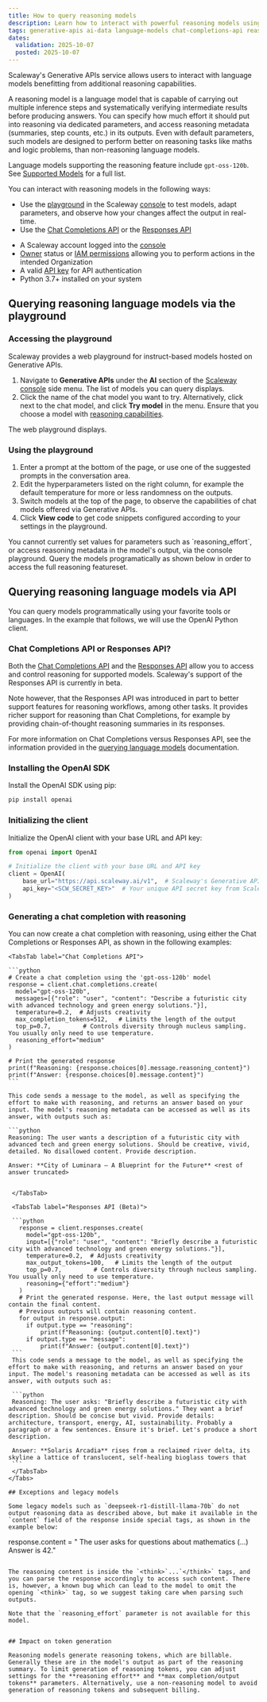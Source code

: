 ```yaml
---
title: How to query reasoning models
description: Learn how to interact with powerful reasoning models using Scaleway's Generative APIs service.
tags: generative-apis ai-data language-models chat-completions-api reasoning think
dates:
  validation: 2025-10-07
  posted: 2025-10-07
---
```


Scaleway's Generative APIs service allows users to interact with language models benefitting from additional reasoning capabilities.

A reasoning model is a language model that is capable of carrying out multiple inference steps and systematically verifying intermediate results before producing answers. You can specify how much effort it should put into reasoning via dedicated parameters, and access reasoning metadata (summaries, step counts, etc.) in its outputs. Even with default parameters, such models are designed to perform better on reasoning tasks like maths and logic problems, than non-reasoning language models. 

Language models supporting the reasoning feature include `gpt-oss-120b`. See [Supported Models](/generative-apis/reference-content/supported-models/) for a full list.

You can interact with reasoning models in the following ways:

- Use the [playground](/generative-apis/how-to/query-language-models/#accessing-the-playground) in the Scaleway [console](https://console.scaleway.com) to test models, adapt parameters, and observe how your changes affect the output in real-time.
- Use the [Chat Completions API](https://www.scaleway.com/en/developers/api/generative-apis/#path-chat-completions-create-a-chat-completion) or the [Responses API](https://www.scaleway.com/en/developers/api/generative-apis/#path-responses-beta-create-a-response)

<Requirements />

- A Scaleway account logged into the [console](https://console.scaleway.com)
- [Owner](/iam/concepts/#owner) status or [IAM permissions](/iam/concepts/#permission) allowing you to perform actions in the intended Organization
- A valid [API key](/iam/how-to/create-api-keys/) for API authentication
- Python 3.7+ installed on your system

## Querying reasoning language models via the playground

### Accessing the playground

Scaleway provides a web playground for instruct-based models hosted on Generative APIs.

1. Navigate to **Generative APIs** under the **AI** section of the [Scaleway console](https://console.scaleway.com/) side menu. The list of models you can query displays.
2. Click the name of the chat model you want to try. Alternatively, click <Icon name="more" /> next to the chat model, and click **Try model** in the menu. Ensure that you choose a model with [reasoning capabilities](/generative-apis/reference-content/supported-models/).

The web playground displays.

### Using the playground

1. Enter a prompt at the bottom of the page, or use one of the suggested prompts in the conversation area.
2. Edit the hyperparameters listed on the right column, for example the default temperature for more or less randomness on the outputs. 
3. Switch models at the top of the page, to observe the capabilities of chat models offered via Generative APIs. 
4. Click **View code** to get code snippets configured according to your settings in the playground.

<Message type="note">
You cannot currently set values for parameters such as `reasoning_effort`, or access reasoning metadata in the model's output, via the console playground. Query the models programatically as shown below in order to access the full reasoning featureset.
</Message>

## Querying reasoning language models via API

You can query models programmatically using your favorite tools or languages.
In the example that follows, we will use the OpenAI Python client.

### Chat Completions API or Responses API?

Both the [Chat Completions API](/https://www.scaleway.com/en/developers/api/generative-apis/#path-chat-completions-create-a-chat-completion) and the [Responses API](https://www.scaleway.com/en/developers/api/generative-apis/#path-chat-completions-create-a-chat-completion) allow you to access and control reasoning for supported models. Scaleway's support of the Responses API is currently in beta.

Note however, that the Responses API was introduced in part to better support features for reasoning workflows, among other tasks. It provides richer support for reasoning than Chat Completions, for example by providing chain-of-thought reasoning summaries in its responses.

For more information on Chat Completions versus Responses API, see the information provided in the [querying language models](/generative-apis/how-to/query-language-models/#chat-completions-api-or-responses-api) documentation.

### Installing the OpenAI SDK

Install the OpenAI SDK using pip:

```bash
pip install openai
```

### Initializing the client

Initialize the OpenAI client with your base URL and API key:

```python
from openai import OpenAI

# Initialize the client with your base URL and API key
client = OpenAI(
    base_url="https://api.scaleway.ai/v1",  # Scaleway's Generative APIs service URL
    api_key="<SCW_SECRET_KEY>"  # Your unique API secret key from Scaleway
)
```

### Generating a chat completion with reasoning

You can now create a chat completion with reasoning, using either the Chat Completions or Responses API, as shown in the following examples:

<Tabs id="generating-chat-completion">

    <TabsTab label="Chat Completions API">

    ```python
    # Create a chat completion using the 'gpt-oss-120b' model
    response = client.chat.completions.create(
      model="gpt-oss-120b",
      messages=[{"role": "user", "content": "Describe a futuristic city with advanced technology and green energy solutions."}],
      temperature=0.2,  # Adjusts creativity
      max_completion_tokens=512,   # Limits the length of the output
      top_p=0.7,         # Controls diversity through nucleus sampling. You usually only need to use temperature.
      reasoning_effort="medium"
    )

    # Print the generated response
    print(f"Reasoning: {response.choices[0].message.reasoning_content}")
    print(f"Answer: {response.choices[0].message.content}")
    ```

    This code sends a message to the model, as well as specifying the effort to make with reasoning, and returns an answer based on your input. The model's reasoning metadata can be accessed as well as its answer, with outputs such as:

    ```python
    Reasoning: The user wants a description of a futuristic city with advanced tech and green energy solutions. Should be creative, vivid, detailed. No disallowed content. Provide description.

    Answer: **City of Luminara – A Blueprint for the Future** <rest of answer truncated> 
   ```

    </TabsTab>

    <TabsTab label="Responses API (Beta)">

    ```python
      response = client.responses.create(
        model="gpt-oss-120b",
        input=[{"role": "user", "content": "Briefly describe a futuristic city with advanced technology and green energy solutions."}],
        temperature=0.2,  # Adjusts creativity
        max_output_tokens=100,   # Limits the length of the output
        top_p=0.7,         # Controls diversity through nucleus sampling. You usually only need to use temperature.
        reasoning={"effort":"medium"}
      )
      # Print the generated response. Here, the last output message will contain the final content.
      # Previous outputs will contain reasoning content.
      for output in response.output:
        if output.type == "reasoning":
            print(f"Reasoning: {output.content[0].text}")
        if output.type == "message":
            print(f"Answer: {output.content[0].text}")
    ```
    This code sends a message to the model, as well as specifying the effort to make with reasoning, and returns an answer based on your input. The model's reasoning metadata can be accessed as well as its answer, with outputs such as:

    ```python
    Reasoning: The user asks: "Briefly describe a futuristic city with advanced technology and green energy solutions." They want a brief description. Should be concise but vivid. Provide details: architecture, transport, energy, AI, sustainability. Probably a paragraph or a few sentences. Ensure it's brief. Let's produce a short description.
    
    Answer: **Solaris Arcadia** rises from a reclaimed river delta, its skyline a lattice of translucent, self‑healing bioglass towers that
    ```
    </TabsTab>
</Tabs>

## Exceptions and legacy models

Some legacy models such as `deepseek-r1-distill-llama-70b` do not output reasoning data as described above, but make it available in the `content` field of the response inside special tags, as shown in the example below:

```
response.content = "<think> The user asks for questions about mathematics (...) </think>  Answer is 42."
```

The reasoning content is inside the `<think>`...`</think>` tags, and you can parse the response accordingly to access such content. There is, however, a known bug which can lead to the model to omit the opening `<think>` tag, so we suggest taking care when parsing such outputs.

Note that the `reasoning_effort` parameter is not available for this model.


## Impact on token generation

Reasoning models generate reasoning tokens, which are billable. Generally these are in the model's output as part of the reasoning summary. To limit generation of reasoning tokens, you can adjust settings for the **reasoning effort** and **max completion/output tokens** parameters. Alternatively, use a non-reasoning model to avoid generation of reasoning tokens and subsequent billing.

